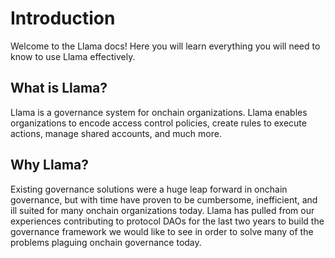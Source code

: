 # Introduction

Welcome to the Llama docs! Here you will learn everything you will need to know to use Llama effectively.

## What is Llama?

Llama is a governance system for onchain organizations. Llama enables organizations to encode access control policies, create rules to execute actions, manage shared accounts, and much more.

## Why Llama?

Existing governance solutions were a huge leap forward in onchain governance, but with time have proven to be cumbersome, inefficient, and ill suited for many onchain organizations today.
Llama has pulled from our experiences contributing to protocol DAOs for the last two years to build the governance framework we would like to see in order to solve many of the problems plaguing onchain governance today.
